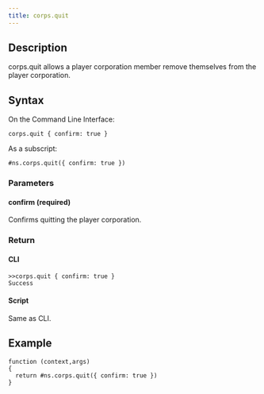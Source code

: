 ```yaml
---
title: corps.quit
---
```


## Description

corps.quit allows a player corporation member remove themselves from the player corporation.

## Syntax

On the Command Line Interface:

```
corps.quit { confirm: true }
```

As a subscript:

```
#ns.corps.quit({ confirm: true })
```

### Parameters

#### confirm (required)

Confirms quitting the player corporation.

### Return

#### CLI

```
>>corps.quit { confirm: true }
Success
```

#### Script

Same as CLI.

## Example

```
function (context,args)
{
  return #ns.corps.quit({ confirm: true })
}
```

